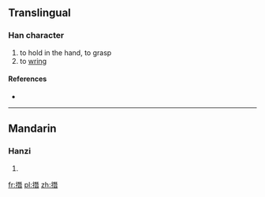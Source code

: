 ==Translingual==

===Han character===
{{Han char|rn=64|rad=手|as=12|sn=15|four=|canj=手一山日 (QMUA)}}

# to hold in the hand, to grasp
# to [[wring]]

====References====
* {{Han ref|kx=0453.310|dkj=12687|dj=0803.140|hdz=31956.010|uh=648D|ud=25741}}

----

==Mandarin==

===Hanzi===
{{cmn-hanzi|pin=[[xián]] ([[xian2]]), [[zǎn]] ([[zan3]])|wg=hsien<sup>2</sup>, tsan<sup>3</sup>}}

# {{defn|lang=cmn|sort=手12}}

[[fr:撍]]
[[pl:撍]]
[[zh:撍]]